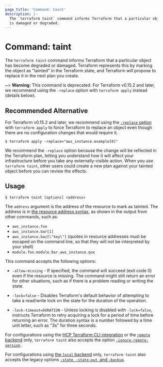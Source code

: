 ```yaml
---
page_title: 'Command: taint'
description: |-
  The `terraform taint` command informs Terraform that a particular object
  is damaged or degraded.
---
```


# Command: taint

The `terraform taint` command informs Terraform that a particular object has
become degraded or damaged. Terraform represents this by marking the
object as "tainted" in the Terraform state, and Terraform will
propose to replace it in the next plan you create.

~> **Warning:** This command is deprecated. For Terraform v0.15.2 and later, we recommend using the `-replace` option with `terraform apply` instead (details below).

## Recommended Alternative

For Terraform v0.15.2 and later, we recommend using the [`-replace` option](/terraform/cli/commands/plan#replace-address) with `terraform apply` to force Terraform to replace an object even though there are no configuration changes that would require it.

```
$ terraform apply -replace="aws_instance.example[0]"
```

We recommend the `-replace` option because the change will be reflected in the Terraform plan, letting you understand how it will affect your infrastructure before you take any externally-visible action. When you use `terraform taint`, other users could create a new plan against your tainted object before you can review the effects.

## Usage

```
$ terraform taint [options] <address>
```

The `address` argument is the address of the resource to mark as tainted.
The address is in
[the resource address syntax](/terraform/cli/state/resource-addressing),
as shown in the output from other commands, such as:

- `aws_instance.foo`
- `aws_instance.bar[1]`
- `aws_instance.baz[\"key\"]` (quotes in resource addresses must be escaped on the command line, so that they will not be interpreted by your shell)
- `module.foo.module.bar.aws_instance.qux`

This command accepts the following options:

- `-allow-missing` - If specified, the command will succeed (exit code 0)
  even if the resource is missing. The command might still return an error
  for other situations, such as if there is a problem reading or writing
  the state.

- `-lock=false` - Disables Terraform's default behavior of attempting to take
  a read/write lock on the state for the duration of the operation.

- `-lock-timeout=DURATION` - Unless locking is disabled with `-lock=false`,
  instructs Terraform to retry acquiring a lock for a period of time before
  returning an error. The duration syntax is a number followed by a time
  unit letter, such as "3s" for three seconds.

For configurations using the [HCP Terraform CLI integration](/terraform/cli/cloud) or the [`remote` backend](/terraform/language/backend/remote) only, `terraform taint`
also accepts the option
[`-ignore-remote-version`](/terraform/cli/cloud/command-line-arguments#ignore-remote-version).

For configurations using
[the `local` backend](/terraform/language/backend/local) only,
`terraform taint` also accepts the legacy options
[`-state`, `-state-out`, and `-backup`](/terraform/language/backend/local#command-line-arguments).
